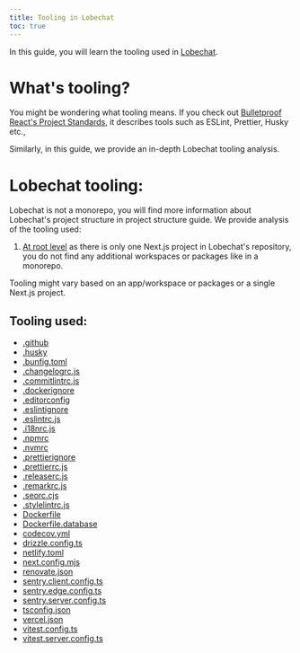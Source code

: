 ```yaml
---
title: Tooling in Lobechat
toc: true
---
```


In this guide, you will learn the tooling used in [Lobechat](https://github.com/lobehub/lobe-chat).

# What's tooling?
You might be wondering what tooling means. If you check out [Bulletproof React's Project Standards](https://github.com/alan2207/bulletproof-react/blob/master/docs/project-standards.md),
it describes tools such as ESLint, Prettier, Husky etc.,

Similarly, in this guide, we provide an in-depth Lobechat tooling analysis.

# Lobechat tooling:

Lobechat is not a monorepo, you will find more information about Lobechat's project structure in project 
structure guide. We provide analysis of the tooling used:
1. [At root level](https://github.com/lobehub/lobe-chat) as there is only one Next.js project in Lobechat's repository,
you do not find  any additional workspaces or packages like in a monorepo. 

Tooling might vary based on an app/workspace or packages or a single Next.js project.

## Tooling used:
- [.github](https://github.com/lobehub/lobe-chat/tree/main/.github)
- [.husky](https://github.com/lobehub/lobe-chat/tree/main/.husky)
- [.bunfig.toml](https://github.com/lobehub/lobe-chat/blob/main/.bunfig.toml)
- [.changelogrc.js](https://github.com/lobehub/lobe-chat/blob/main/.changelogrc.js)
- [.commitlintrc.js](https://github.com/lobehub/lobe-chat/blob/main/.commitlintrc.js)
- [.dockerignore](https://github.com/lobehub/lobe-chat/blob/main/.dockerignore)
- [.editorconfig](https://github.com/lobehub/lobe-chat/blob/main/.editorconfig)
- [.eslintignore](https://github.com/lobehub/lobe-chat/blob/main/.eslintignore)
- [.eslintrc.js](https://github.com/lobehub/lobe-chat/blob/main/.eslintrc.js)
- [.i18nrc.js](https://github.com/lobehub/lobe-chat/blob/main/.i18nrc.js)
- [.npmrc](https://github.com/lobehub/lobe-chat/blob/main/.npmrc)
- [.nvmrc](https://github.com/lobehub/lobe-chat/blob/main/.nvmrc)
- [.prettierignore](https://github.com/lobehub/lobe-chat/blob/main/.prettierignore)
- [.prettierrc.js](https://github.com/lobehub/lobe-chat/blob/main/.prettierrc.js)
- [.releaserc.js](https://github.com/lobehub/lobe-chat/blob/main/.releaserc.js)
- [.remarkrc.js](https://github.com/lobehub/lobe-chat/blob/main/.remarkrc.js)
- [.seorc.cjs](https://github.com/lobehub/lobe-chat/blob/main/.seorc.cjs)
- [.stylelintrc.js](https://github.com/lobehub/lobe-chat/blob/main/.stylelintrc.js)
- [Dockerfile](https://github.com/lobehub/lobe-chat/blob/main/Dockerfile)
- [Dockerfile.database](https://github.com/lobehub/lobe-chat/blob/main/Dockerfile.database)
- [codecov.yml](https://github.com/lobehub/lobe-chat/blob/main/codecov.yml)
- [drizzle.config.ts](https://github.com/lobehub/lobe-chat/blob/main/drizzle.config.ts)
- [netlify.toml](https://github.com/lobehub/lobe-chat/blob/main/netlify.toml)
- [next.config.mjs](https://github.com/lobehub/lobe-chat/blob/main/next.config.mjs)
- [renovate.json](https://github.com/lobehub/lobe-chat/blob/main/renovate.json)
- [sentry.client.config.ts](https://github.com/lobehub/lobe-chat/blob/main/sentry.client.config.ts)
- [sentry.edge.config.ts](https://github.com/lobehub/lobe-chat/blob/main/sentry.edge.config.ts)
- [sentry.server.config.ts](https://github.com/lobehub/lobe-chat/blob/main/sentry.server.config.ts)
- [tsconfig.json](https://github.com/lobehub/lobe-chat/blob/main/tsconfig.json)
- [vercel.json](https://github.com/lobehub/lobe-chat/blob/main/vercel.json)
- [vitest.config.ts](https://github.com/lobehub/lobe-chat/blob/main/vitest.config.ts)
- [vitest.server.config.ts](https://github.com/lobehub/lobe-chat/blob/main/vitest.server.config.ts)